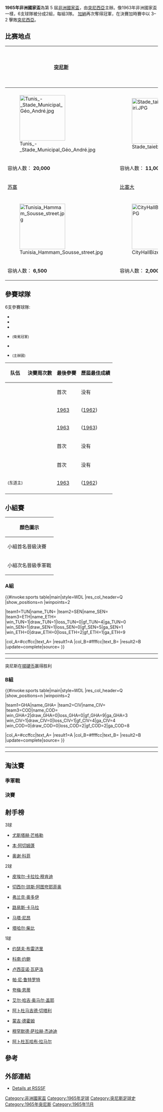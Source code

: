 {{Infobox 國際足球賽事賽季
| tourney_name     = 非洲國家盃
| year             = 1965年
| other_titles     = 1965 African Cup of Nations
| image            = 
| size             = 
| caption          = 
| edition          = 5
| country          = 突尼西亞
| defending_champ  = GHA
| defending_champ-flagvar = 1964
| dates            = 11月12日–11月21日
| num_teams        = 6 隊
| confederations   = 1
| venues           = 4
| cities           = 4
| champion         = GHA
| champion-flagvar = 1964
| count            = 2
| second           = TUN
| third            = CIV
| fourth           = SEN
| matches          = 8
| goals            = 31
| attendance       = 
| top_scorer       = {{flagicon|GHA|1964}} [[本·阿切姆蓬|本·阿切姆蓬]] <br> {{flagicon|GHA|1964}} [[奥谢·科菲|奥谢·科菲]] <br>{{flagicon|CIV}} [[尤斯塔赫·芒格勒|尤斯塔赫·芒格勒]] <br> （各 3 球）
| player           = {{flagicon|GHA|1964}} [[奥谢·科菲|奥谢·科菲]]
| prevseason       = [[1963年非洲國家盃|1963]]
| nextseason       = [[1968年非洲國家盃|1968]]
}}

'''1965年非洲國家盃'''為第 5 屆[[非洲國家盃|非洲國家盃]]，由[[突尼西亞|突尼西亞]]主辦。像1963年非洲國家盃一樣，6支球隊被分成2組，每組3隊。 [[加納|加納]]再次奪得冠軍，在決賽加時賽中以 3–2 擊敗[[突尼西亞|突尼西亞]]。

==比赛地点==
<center>
{| class=wikitable style="text-align:center"
|-
! width=160 | [[突尼斯|突尼斯]]!! rowspan=8 |
{{Location map+|Tunisia|width=150|float=center|caption|places=
{{location map~ |Tunisia |lat=36.800833 |long=10.18 |label=[[突尼斯|突尼斯]]|position=right}}
{{location map~ |Tunisia |lat=35.833333 |long=10.633333 |label=[[苏塞|苏塞]]|position=left}}{{location map~ |Tunisia |lat=34.733333 |long=10.766666 |label=[[斯法克斯|斯法克斯]]|position=right}}{{location map~ |Tunisia |lat=37.283333 |long=9.9 |label=[[比塞大|比塞大]]|position=left}}
}}
! width=160 | [[斯法克斯|斯法克斯]]
|-
| {{link-en|切德利祖伊滕体育场|Stade Chedli Zouiten}} || {{link-en|塔伊布·穆西里体育场|Stade Taïeb Mhiri}}
|-
| [[File:Tunis_-_Stade_Municipal_Géo_André.jpg|150px]] || [[Image:Stade_taieb_mehiri.JPG|150px]]
|-
| 容纳人数： '''20,000''' || 容纳人数： '''11,000'''
|-
! width=160 | [[苏塞|苏塞]] || [[比塞大|比塞大]]
|-
| {{link-en|鲍·阿里·拉霍尔体育场|Stade Bou Ali Lahouar}} || {{link-en|艾哈迈德·布西里体育场|Stade Ahmed Bsiri}}
|-
| [[File:Tunisia_Hammam_Sousse_street.jpg|150px]] || [[File:CityHallBizerte.JPG|150px]]
|-
| 容纳人数： '''6,500''' || 容纳人数： '''2,000'''
|}
</center>

==參賽球隊==
6支參賽球隊:
{{col-begin}}
{{col-2}}
* {{fb|COD|1963|name=刚果民主共和国}}
* {{fb|CIV}}
* {{fb|ETH|1897}}
{{col-2}}
* {{fb|GHA|1964}} <small>(衛冕冠軍)</small>
* {{fb|SEN}}
* {{fb|TUN}} <small>(主辦國)</small>
{{col-end}}

{{Clear}}
{| class="wikitable sortable" style="text-align:left;"
|-
! 队伍
! 決賽周次數
! 最後參賽
! 歷屆最佳成績
|-
| {{fb|COD|1963|name=刚果共和国}} ||{{sort|01|首次}} || 首次 || 没有
|-
| {{fb|ETH|1897}}  ||{{sort|05|5次}} || [[1963年非洲国家杯|1963]] || '''{{sort|01|冠军}}''' ([[1962年非洲国家杯|1962]])
|-
| {{fb|GHA|1964}} ||{{sort|02|2次}} || [[1963年非洲国家杯|1963]] || '''{{sort|01|冠军}}''' ([[1963年非洲国家杯|1963]])
|-
| {{fb|CIV}} ||{{sort|01|首次}} || 首次 || 没有
|-
| {{fb|SEN}} ||{{sort|01|首次}} || 首次 || 没有
|-
| {{fb|TUN}} <small>(东道主)</small> ||{{sort|03|3次}} || [[1963年非洲国家杯|1963]] || {{sort|03|季军}} ([[1962年非洲国家杯|1962]])
|-
|}
{{clear}}

==小組賽==
{| class="wikitable"
|-
! 顏色圖示
|- bgcolor=ccffcc
| 小組首名晉級決賽
|- bgcolor=ffffcc
| 小組次名晉級季軍戰
|}

===A組===
{{#invoke:sports table|main|style=WDL
|res_col_header=Q
|show_positions=n
|winpoints=2

|team1=TUN|name_TUN={{fb|TUN}}
|team2=SEN|name_SEN={{fb|SEN}}
|team3=ETH|name_ETH={{fb|ETH|1897}}
|win_TUN=1|draw_TUN=1|loss_TUN=0|gf_TUN=4|ga_TUN=0
|win_SEN=1|draw_SEN=1|loss_SEN=0|gf_SEN=5|ga_SEN=1
|win_ETH=0|draw_ETH=0|loss_ETH=2|gf_ETH=1|ga_ETH=9

|col_A=#ccffcc|text_A=
|result1=A
|col_B=#ffffcc|text_B=
|result2=B
|update=complete|source=
}}

{{footballbox
| date = 1965年11月12日
| time = 
| team1 = {{fb-rt|TUN}}
| score = 4–0
| report = 
| team2 = {{fb|ETH|1897}}
| goals1 = [[Tahar_Chaïbi|柴比]] {{goal|32}} <br> [[Mohamed_Salah_Jedidi|杰迪迪]] {{goal|62}} <br> [[Mongi_Delhoum|德霍姆]] {{goal|80}} <br> [[Abdelwahab_Lahmar|拉马尔]] {{goal|84}}
| goals2 =
| stadium = [[切德利·祖伊滕体育场|切德利·祖伊滕体育场]], [[突尼斯|突尼斯]]
| attendance = 
| referee = 
}}
----
{{footballbox
| date = 1965年11月14日
| time = 
| team1 = {{fb-rt|SEN}}
| score = 0–0
| report = 
| team2 = {{fb|TUN}}
| goals1 =
| goals2 =
| stadium = [[切德利·祖伊滕体育场|切德利·祖伊滕体育场]], [[突尼斯|突尼斯]]
| attendance = 
| referee = 
}}
----
{{footballbox
| date = 1965年11月19日
| time = 
| team1 = {{fb-rt|SEN}}
| score = 5–1
| report = 
| team2 = {{fb|ETH|1897}}
| goals1 = [[Louis_Camara|卡马拉]] {{goal|3||52}} <br> [[El_Hadji_Oumar_Guèye|盖耶]] {{goal|37}} <br> [[Matar_Niang|尼昂]] {{goal|48||53}}
| goals2 = [[Luciano_Vassalo|瓦萨洛]] {{goal|12|pen.}}
| stadium = [[切德利·祖伊滕体育场|切德利·祖伊滕体育场]], [[突尼斯|突尼斯]]
| attendance = 
| referee = 
}}

突尼斯在[[硬币翻转|掷硬币]]赢得胜利

===B組===
{{#invoke:sports table|main|style=WDL
|res_col_header=Q
|show_positions=n
|winpoints=2

|team1=GHA|name_GHA={{fb|GHA|1964}}
|team2=CIV|name_CIV={{fb|CIV}}
|team3=COD|name_COD={{fb|COD|1963|name=剛果民主共和國}}
|win_GHA=2|draw_GHA=0|loss_GHA=0|gf_GHA=9|ga_GHA=3
|win_CIV=1|draw_CIV=0|loss_CIV=1|gf_CIV=4|ga_CIV=4
|win_COD=0|draw_COD=0|loss_COD=2|gf_COD=2|ga_COD=8

|col_A=#ccffcc|text_A=
|result1=A
|col_B=#ffffcc|text_B=
|result2=B
|update=complete|source=
}}

{{footballbox
| date = 1965年11月12日
| time = 
| team1 = {{fb-rt|GHA|1964}}
| score = 5–2
| report = 
| team2 = {{fb|COD|1963|name=剛果民主共和國}}
| goals1 = [[Osei_Kofi|科菲]] {{goal|13}} <br> [[Ben_Acheampong|阿切姆蓬]] {{goal|18||59}} <br> [[Cecil_Jones_Attuquayefio|阿图夸耶菲奥]] {{goal|84||89}}
| goals2 = [[Pierre_Kalala_Mukendi|卡拉拉·穆肯迪]] {{goal|43||45|pen.}}
| stadium = [[Stade_Municipal_Bou_Ali-Lahouar|鲍·阿里·拉霍尔体育场]], [[苏塞|苏塞]]
| attendance = 
| referee = 
}}
----
{{footballbox
| date = 1965年11月14日
| time = 
| team1 = {{fb-rt|CIV}}
| score = 3–0
| report = 
| team2 = {{fb|COD|1963|name=剛果民主共和國}}
| goals1 = [[Eustache_Manglé|芒格勒]] {{goal|14||59||80}}
| goals2 =
| stadium = [[塔伊布·穆西里体育场|塔伊布·穆西里体育场]], [[斯法克斯|斯法克斯]]
| attendance = 
| referee = 
}}
----
{{footballbox
| date = 1965年11月19日
| time = 
| team1 = {{fb-rt|GHA|1964}}
| score = 4–1
| report = 
| team2 = {{fb|CIV}}
| goals1 = [[Ben_Acheampong|阿切姆蓬]] {{goal|20}} <br> [[Kwame_Nti|恩蒂]] {{goal|43}} <br> [[Paa_Nii_Lutterodt|鲁特罗特]] {{goal|52}} <br> [[Osei_Kofi|科菲]] {{goal|70}}
| goals2 = [[Joseph_Bléziri|布雷济里]] {{goal|66}}
| stadium = [[艾哈迈德·布西里体育场|艾哈迈德·布西里体育场]], [[比塞大|比塞大]]
| attendance = 
| referee = 
}}

==淘汰賽==
===季軍戰===
{{footballbox
| date = 1965年11月21日
| time = 
| team1 = {{fb-rt|SEN}}
| score = 0–1
| report = 
| team2 = {{fb|CIV}}
| goals1 = 
| goals2 = [[Konan_Yoboué|约鲍]] {{goal|35}}
| stadium = [[切德利·祖伊滕体育场|切德利·祖伊滕体育场]], [[突尼斯|突尼斯]]
| attendance = 
| referee = [[穆罕默德·梅扎希|穆罕默德·梅扎希]] ([[Algerian_Football_Federation|安哥拉]])
}}

===決賽===
{{footballbox
| date = 1965年11月21日
| time = 
| team1 = {{fb-rt|GHA|1964}}
| score = 3–2
| aet = yes
| report = 
| team2 = {{fb|TUN}}
| goals1 = [[Frank_Odoi|奥多伊]] {{goal|37||96}} <br> [[Osei_Kofi|科菲]] {{goal|79}}
| goals2 = [[Abdelmajid_Chetali|切塔利]] {{goal|47}} <br> [[Tahar_Chaïbi|柴比]] {{goal|67}}
| stadium = [[切德利·祖伊滕体育场|切德利·祖伊滕体育场]], [[突尼斯|突尼斯]]
| attendance = 16,000
| referee = [[阿卜杜拉齐兹·切开米|阿卜杜拉齐兹·切开米]] ([[Algerian_Football_Federation|安哥拉]])
}}

==射手榜==
;3球
{{col-start}}
{{col-3}}
* {{flagicon|CIV}} [[尤斯塔赫·芒格勒|尤斯塔赫·芒格勒]]
{{col-3}}
* {{flagicon|GHA|1964}} [[本·阿切姆蓬|本·阿切姆蓬]]
{{col-3}}
* {{flagicon|GHA|1964}} [[奥谢·科菲|奥谢·科菲]]
{{col-end}}

;2球
{{col-start}}
{{col-3}}
* {{flagicon|COD|1963}} [[皮埃尔·卡拉拉·穆肯迪|皮埃尔·卡拉拉·穆肯迪]]
* {{flagicon|GHA|1964}} [[切西尔·琼斯·阿图夸耶菲奥|切西尔·琼斯·阿图夸耶菲奥]]
{{col-3}}
* {{flagicon|GHA|1964}} [[弗兰克·奥多伊|弗兰克·奥多伊]]
* {{flagicon|SEN}} [[路易斯·卡马拉|路易斯·卡马拉]]
{{col-3}}
* {{flagicon|SEN}} [[马塔·尼昂|马塔·尼昂]]
* {{flagicon|TUN}} [[塔哈尔·柴比|塔哈尔·柴比]]
{{col-end}}

;1球
{{col-start}}
{{col-3}}
* {{flagicon|CIV}} [[约瑟夫·布雷济里|约瑟夫·布雷济里]]
* {{flagicon|CIV}} [[科南·约鲍|科南·约鲍]]
* {{flagicon|ETH|1897}} [[卢西亚诺·瓦萨洛|卢西亚诺·瓦萨洛]]
* {{flagicon|GHA|1964}} [[帕·尼·鲁特罗特|帕·尼·鲁特罗特]]
{{col-3}}
* {{flagicon|GHA|1964}} [[夸梅·恩蒂|夸梅·恩蒂]]
* {{flagicon|SEN}} [[艾尔·哈吉·奥马尔·盖耶|艾尔·哈吉·奥马尔·盖耶]]
* {{flagicon|TUN}} [[阿卜杜马吉德·切塔利|阿卜杜马吉德·切塔利]]
{{col-3}}
* {{flagicon|TUN}} [[蒙吉·德霍姆|蒙吉·德霍姆]]
* {{flagicon|TUN}} [[穆罕默德·萨拉赫·杰迪迪|穆罕默德·萨拉赫·杰迪迪]]
* {{flagicon|TUN}} [[阿卜杜瓦哈布·拉马尔|阿卜杜瓦哈布·拉马尔]]
{{col-end}}

==參考==
{{Reflist}}


==外部連結==
* [http://www.rsssf.com/tables/65a.html Details at RSSSF]{{Wayback|url=http://www.rsssf.com/tables/65a.html |date=20170719030427 }}


{{非洲國家盃}}


{{DEFAULTSORT:1965 African Cup Of Nations}}
[[Category:非洲國家盃|Category:非洲國家盃]]
[[Category:1965年足球|Category:1965年足球]]
[[Category:突尼斯足球史|Category:突尼斯足球史]]
[[Category:1965年突尼斯|Category:1965年突尼斯]]
[[Category:1965年11月|Category:1965年11月]]